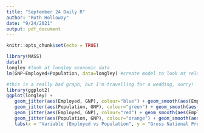 ```yaml
---
title: "September 24 Daily R"
author: "Ruth Holloway"
date: "9/24/2021"
output: pdf_document
---
```


```r
knitr::opts_chunk$set(echo = TRUE)
```

```r
library(MASS)
data()
longley #look at longley economic data
lm(GNP~Employed+Population, data=longley) #create model to look at relationship between GNP, employment, and population size

#this is a really bad graph, but I'm travelling for a wedding, sorry!
library(ggplot2)
ggplot(longley) + 
   geom_jitter(aes(Employed, GNP), colour="blue") + geom_smooth(aes(Employed, GNP), method=lm, se=FALSE) +
   geom_jitter(aes(Population, GNP), colour="green") + geom_smooth(aes(Population, GNP), method=lm, se=FALSE) +
   geom_jitter(aes(Employed, GNP), colour="red") + geom_smooth(aes(Employed, GNP), method=loess, se=FALSE) +
   geom_jitter(aes(Population, GNP), colour="orange") + geom_smooth(aes(Population, GNP), method=loess, se=FALSE)
   labs(x = "Variable (Employed vs Population", y = "Gross National Product")

```

